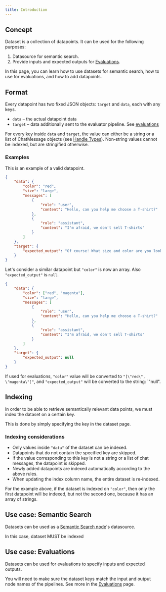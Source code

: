 ```yaml
---
title: Introduction
---
```


## Concept

Dataset is a collection of datapoints. It can be used for the following purposes:
1. Datasource for semantic search.
1. Provide inputs and expected outputs for [Evaluations](evaluations/introduction).

In this page, you can learn how to use datasets for semantic search, how to use for evaluations, and how to add datapoints.

## Format

Every datapoint has two fixed JSON objects: `target` and `data`, each with any keys.
- `data` – the actual datapoint data
- `target` – data additionally sent to the evaluator pipeline. See [evaluations](/evaluations/introduction)

For every key inside `data` and `target`, the value can either be a string or
a list of ChatMessage objects (see [Handle Types](/pipeline/working-with-nodes#handle-types)).
Non-string values cannot be indexed, but are stringified otherwise.

### Examples

This is an example of a valid datapoint.

```json
{
    "data": {
        "color": "red",
        "size": "large",
        "messages": [
            {
                "role": "user",
                "content": "Hello, can you help me choose a T-shirt?"
            },
            {
                "role": "assistant",
                "content": "I'm afraid, we don't sell T-shirts"
            }
        ]
    },
    "target": {
        "expected_output": "Of course! What size and color are you looking for?"
    }
}
```

Let's consider a similar datapoint but `"color"` is now an array. Also `"expected_output"` is `null`.

```json
{
    "data": {
        "color": ["red", "magenta"],
        "size": "large",
        "messages": [
            {
                "role": "user",
                "content": "Hello, can you help me choose a T-shirt?"
            },
            {
                "role": "assistant",
                "content": "I'm afraid, we don't sell T-shirts"
            }
        ]
    },
    "target": {
        "expected_output": null
    }
}
```

If used for evaluations, `"color"` value will be converted to `"[\"red\", \"magenta\"]"`, and `"expected_output"` will be converted to
the string: `"null".

## Indexing

In order to be able to retrieve semantically relevant data points, we must index the dataset on a certain key.

This is done by simply specifying the key in the dataset page.

### Indexing considerations

- Only values inside `"data"` of the dataset can be indexed.
- Datapoints that do not contain the specified key are skipped.
- If the value corresponding to this key is not a string or a list of chat messages, the datapoint is skipped.
- Newly added datapoints are indexed automatically according to the above rules.
- When updating the index column name, the entire dataset is re-indexed.

For the example above, if the dataset is indexed on `"color"`, then only the first datapoint will be indexed, but not the second one,
because it has an array of strings.

## Use case: Semantic Search

Datasets can be used as a [Semantic Search node](nodes/semantic-search)'s datasource.

In this case, dataset MUST be indexed

## Use case: Evaluations

Datasets can be used for evaluations to specify inputs and expected outputs.

You will need to make sure the dataset keys match the input and output node names of the pipelines.
See more in the [Evaluations](evaluations/introduction) page.